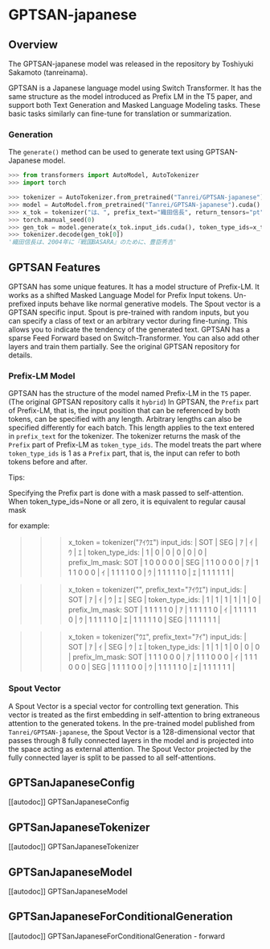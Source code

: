 <!--Copyright 2023 The HuggingFace Team. All rights reserved.

Licensed under the Apache License, Version 2.0 (the "License"); you may not use this file except in compliance with
the License. You may obtain a copy of the License at

http://www.apache.org/licenses/LICENSE-2.0

Unless required by applicable law or agreed to in writing, software distributed under the License is distributed on
an "AS IS" BASIS, WITHOUT WARRANTIES OR CONDITIONS OF ANY KIND, either express or implied. See the License for the
specific language governing permissions and limitations under the License.
-->

# GPTSAN-japanese

## Overview

The GPTSAN-japanese model was released in the repository by Toshiyuki Sakamoto (tanreinama).

GPTSAN is a Japanese language model using Switch Transformer. It has the same structure as the model introduced as Prefix LM
in the T5 paper, and support both Text Generation and Masked Language Modeling tasks. These basic tasks similarly can
fine-tune for translation or summarization.

### Generation

The `generate()` method can be used to generate text using GPTSAN-Japanese model.

```python
>>> from transformers import AutoModel, AutoTokenizer
>>> import torch

>>> tokenizer = AutoTokenizer.from_pretrained("Tanrei/GPTSAN-japanese")
>>> model = AutoModel.from_pretrained("Tanrei/GPTSAN-japanese").cuda()
>>> x_tok = tokenizer("は、", prefix_text="織田信長", return_tensors="pt")
>>> torch.manual_seed(0)
>>> gen_tok = model.generate(x_tok.input_ids.cuda(), token_type_ids=x_tok.token_type_ids.cuda(), max_new_tokens=20)
>>> tokenizer.decode(gen_tok[0])
'織田信長は、2004年に『戦国BASARA』のために、豊臣秀吉'
```

## GPTSAN Features

GPTSAN has some unique features. It has a model structure of Prefix-LM. It works as a shifted Masked Language Model for Prefix Input tokens. Un-prefixed inputs behave like normal generative models.
The Spout vector is a GPTSAN specific input. Spout is pre-trained with random inputs, but you can specify a class of text or an arbitrary vector during fine-tuning. This allows you to indicate the tendency of the generated text.
GPTSAN has a sparse Feed Forward based on Switch-Transformer. You can also add other layers and train them partially. See the original GPTSAN repository for details.

### Prefix-LM Model

GPTSAN has the structure of the model named Prefix-LM in the `T5` paper. (The original GPTSAN repository calls it `hybrid`)
In GPTSAN, the `Prefix` part of Prefix-LM, that is, the input position that can be referenced by both tokens, can be specified with any length.
Arbitrary lengths can also be specified differently for each batch.
This length applies to the text entered in `prefix_text` for the tokenizer.
The tokenizer returns the mask of the `Prefix` part of Prefix-LM as `token_type_ids`.
The model treats the part where `token_type_ids` is 1 as a `Prefix` part, that is, the input can refer to both tokens before and after.

Tips:

Specifying the Prefix part is done with a mask passed to self-attention.
When token_type_ids=None or all zero, it is equivalent to regular causal mask

for example:

>>> x_token = tokenizer("ｱｲｳｴ")
input_ids:      | SOT | SEG | ｱ | ｲ | ｳ | ｴ |
token_type_ids: | 1   | 0   | 0 | 0 | 0 | 0 |
prefix_lm_mask:
SOT | 1 0 0 0 0 0 |
SEG | 1 1 0 0 0 0 |
ｱ   | 1 1 1 0 0 0 |
ｲ   | 1 1 1 1 0 0 |
ｳ   | 1 1 1 1 1 0 |
ｴ   | 1 1 1 1 1 1 |

>>> x_token = tokenizer("", prefix_text="ｱｲｳｴ")
input_ids:      | SOT | ｱ | ｲ | ｳ | ｴ | SEG |
token_type_ids: | 1   | 1 | 1 | 1 | 1 | 0  |
prefix_lm_mask:
SOT | 1 1 1 1 1 0 |
ｱ   | 1 1 1 1 1 0 |
ｲ   | 1 1 1 1 1 0 |
ｳ   | 1 1 1 1 1 0 |
ｴ   | 1 1 1 1 1 0 |
SEG | 1 1 1 1 1 1 |

>>> x_token = tokenizer("ｳｴ", prefix_text="ｱｲ")
input_ids:      | SOT | ｱ | ｲ | SEG | ｳ | ｴ |
token_type_ids: | 1   | 1 | 1 | 0   | 0 | 0 |
prefix_lm_mask:
SOT | 1 1 1 0 0 0 |
ｱ   | 1 1 1 0 0 0 |
ｲ   | 1 1 1 0 0 0 |
SEG | 1 1 1 1 0 0 |
ｳ   | 1 1 1 1 1 0 |
ｴ   | 1 1 1 1 1 1 |

### Spout Vector

A Spout Vector is a special vector for controlling text generation.
This vector is treated as the first embedding in self-attention to bring extraneous attention to the generated tokens.
In the pre-trained model published from `Tanrei/GPTSAN-japanese`, the Spout Vector is a 128-dimensional vector that passes through 8 fully connected layers in the model and is projected into the space acting as external attention.
The Spout Vector projected by the fully connected layer is split to be passed to all self-attentions.

## GPTSanJapaneseConfig

[[autodoc]] GPTSanJapaneseConfig

## GPTSanJapaneseTokenizer

[[autodoc]] GPTSanJapaneseTokenizer

## GPTSanJapaneseModel

[[autodoc]] GPTSanJapaneseModel

## GPTSanJapaneseForConditionalGeneration

[[autodoc]] GPTSanJapaneseForConditionalGeneration
    - forward
